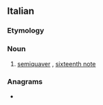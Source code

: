 ==Italian==

===Etymology===
{{prefix|it|semi|croma}}

===Noun===
{{it-noun|f}}

# {{lb|it|music}} [[semiquaver]] {{qualifier|British}}, [[sixteenth note]] {{qualifier|US}}

===Anagrams===
* {{anagrams|it|a=aceimmors|ammoscire|commisera|risecammo|scremiamo|smerciamo}}